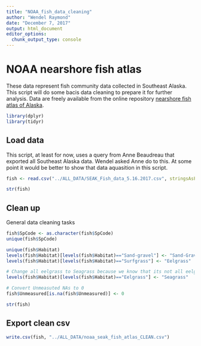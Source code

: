 ```yaml
---
title: "NOAA_fish_data_cleaning"
author: "Wendel Raymond"
date: "December 7, 2017"
output: html_document
editor_options: 
  chunk_output_type: console
---
```


# NOAA nearshore fish atlas 
These data represent fish community data collected in Southeast Alaska. This script will do some bacis data cleaning to prepare it for further analysis. Data are freely available from the online repository [nearshore fish atlas of Alaska](https://alaskafisheries.noaa.gov/habitat/fishatlas).

```r
library(dplyr)
library(tidyr)
```

## Load data
This script, at least for now, uses a query from Anne Beaudreau that exported all Southeast Alaska data. Wendel asked Anne do to this. At some point it would be better to show that data aquasition in this script.

```r
fish <- read.csv("../ALL_DATA/SEAK_Fish_data_5.16.2017.csv", stringsAsFactors = FALSE, header = TRUE)

str(fish)
```

## Clean up 
General data cleaning tasks
```r
fish$SpCode <- as.character(fish$SpCode)
unique(fish$SpCode)

unique(fish$Habitat)
levels(fish$Habitat)[levels(fish$Habitat)=="Sand-gravel"] <- "Sand-Gravel"
levels(fish$Habitat)[levels(fish$Habitat)=="Surfgrass"] <- "Eelgrass"

# Change all eelgrass to Seagrass because we know that its not all eelgrass
levels(fish$Habitat)[levels(fish$Habitat)=="Eelgrass"] <- "Seagrass"

# Convert Unmeasuted NAs to 0
fish$Unmeasured[is.na(fish$Unmeasured)] <- 0

str(fish)
```

## Export clean csv
```r
write.csv(fish, "../ALL_DATA/noaa_seak_fish_atlas_CLEAN.csv")
```

